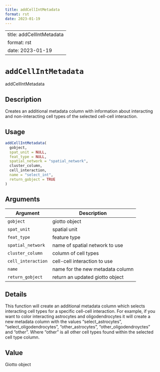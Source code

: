 ```yaml
--- 
title: addCellIntMetadata 
format: rst 
date: 2023-01-19 
--- 
```

--- 
title: addCellIntMetadata 
format: rst 
date: 2023-01-19 
--- 
# `addCellIntMetadata`

addCellIntMetadata


## Description

Creates an additional metadata column with information about interacting and non-interacting cell types of the
 selected cell-cell interaction.


## Usage

```r
addCellIntMetadata(
  gobject,
  spat_unit = NULL,
  feat_type = NULL,
  spatial_network = "spatial_network",
  cluster_column,
  cell_interaction,
  name = "select_int",
  return_gobject = TRUE
)
```


## Arguments

Argument      |Description
------------- |----------------
`gobject`     |     giotto object
`spat_unit`     |     spatial unit
`feat_type`     |     feature type
`spatial_network`     |     name of spatial network to use
`cluster_column`     |     column of cell types
`cell_interaction`     |     cell-cell interaction to use
`name`     |     name for the new metadata column
`return_gobject`     |     return an updated giotto object


## Details

This function will create an additional metadata column which selects interacting cell types for a specific cell-cell
 interaction. For example, if you want to color interacting astrocytes and oligodendrocytes it will create a new metadata column with
 the values "select_astrocytes", "select_oligodendrocytes", "other_astrocytes", "other_oligodendroyctes" and "other". Where "other" is all
 other cell types found within the selected cell type column.


## Value

Giotto object


